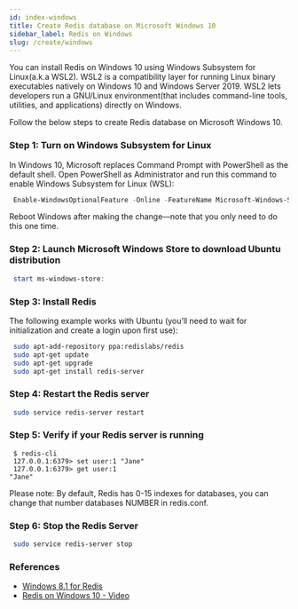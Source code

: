 ```yaml
---
id: index-windows
title: Create Redis database on Microsoft Windows 10 
sidebar_label: Redis on Windows
slug: /create/windows
---
```


You can install Redis on Windows 10 using Windows Subsystem for Linux(a.k.a WSL2).
WSL2 is a compatibility layer for running Linux binary executables natively on Windows 10 and Windows Server 2019.
WSL2 lets developers run a GNU/Linux environment(that includes command-line tools, utilities, and applications) directly on Windows.

Follow the below steps to create Redis database on Microsoft Windows 10.


### Step 1: Turn on Windows Subsystem for Linux

In Windows 10, Microsoft replaces Command Prompt with PowerShell as the default shell. Open PowerShell as Administrator and run this command to enable Windows Subsystem for Linux (WSL):


 ```powershell
  Enable-WindowsOptionalFeature -Online -FeatureName Microsoft-Windows-Subsystem-Linux
 ```

Reboot Windows after making the change—note that you only need to do this one time.

### Step 2: Launch Microsoft Windows Store to download Ubuntu distribution 

 ```powershell
  start ms-windows-store:
 ```

### Step 3: Install Redis

The following example works with Ubuntu (you’ll need to wait for initialization and create a login upon first use):


 ```bash
  sudo apt-add-repository ppa:redislabs/redis
  sudo apt-get update
  sudo apt-get upgrade
  sudo apt-get install redis-server
 ```

### Step 4: Restart the Redis server

 ```bash
  sudo service redis-server restart
 ```


### Step 5: Verify if your Redis server is running

 ```
  $ redis-cli 
  127.0.0.1:6379> set user:1 "Jane"
  127.0.0.1:6379> get user:1
 "Jane"
 ```

Please note: By default, Redis has 0-15 indexes for databases, you can change that number databases NUMBER in redis.conf.

### Step 6: Stop the Redis Server 

 ```bash
  sudo service redis-server stop
 ```


### References

- [Windows 8.1 for Redis ](https://redislabs.com/blog/redis-on-windows-8-1-and-previous-versions/)
- [Redis on Windows 10 - Video](https://www.youtube.com/watch?v=1psWME8UH_0)



